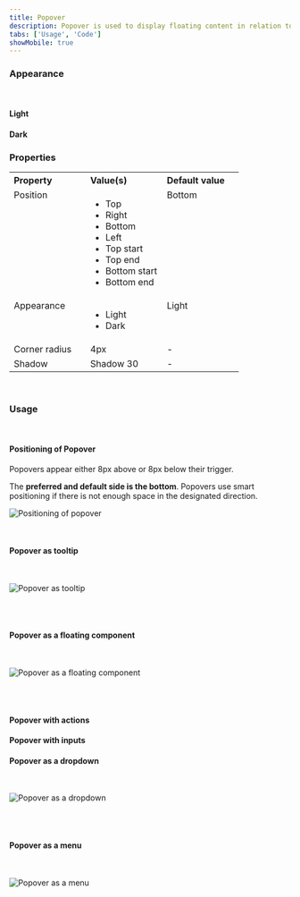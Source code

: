 ```yaml
---
title: Popover
description: Popover is used to display floating content in relation to a trigger, usually a button or link.
tabs: ['Usage', 'Code']
showMobile: true
---
```


### Appearance

<br/>

#### Light

<Preview name='popover-light-popover'/> 

#### Dark

<Preview name='popover-dark-popover'/> 

### Properties
<table style="width: 100%">
  <tr>
    <th style="width:33%; text-align: left;">Property</th>
    <th style="width:33%; text-align: left;">Value(s)</th>
    <th style="width:33%; text-align: left;">Default value</th>
  </tr>
  <tr style="vertical-align: top">
    <td>Position</td>
    <td>
      <ul>
          <li>Top</li>
          <li>Right</li>
          <li>Bottom</li>
          <li>Left</li>
          <li>Top start</li>
          <li>Top end</li>
          <li>Bottom start</li>
          <li>Bottom end</li>
      </ul>
    </td>
    <td>Bottom</td>
  </tr>
  <tr style="vertical-align: top">
    <td>Appearance</td>
    <td>
        <ul>
            <li>Light</li>
            <li>Dark</li>
        </ul>
    </td>
    <td>Light</td>
  </tr>
  <tr style="vertical-align: top">
    <td>Corner radius</td>
    <td>4px</td>
    <td>-</td>
  </tr>
  <tr style="vertical-align: top">
    <td>Shadow</td>
    <td>Shadow 30</td>
    <td>-</td>
  </tr>
</table>
<br/>

### Usage

<br/>

#### Positioning of Popover

Popovers appear either 8px above or 8px below their trigger.

The **preferred and default side is the bottom**. Popovers use smart positioning if there is not enough space in the designated direction.

![Positioning of popover](./images/popover-1.png)

<br/>

#### Popover as tooltip

<br/>

![Popover as tooltip](./images/popover-2.png)

<br/>
<br/>

#### Popover as a floating component

<br/>

![Popover as a floating component](./images/popover-3.png)

<br/>
<br/>

#### Popover with actions

<Preview name='popover-popover-with-action'/> 

#### Popover with inputs

<Preview name='popover-popover-with-input'/>  

#### Popover as a dropdown

<br/>

![Popover as a dropdown](./images/popover-6.png)

<br/>
<br/>

#### Popover as a menu

<br/>

![Popover as a menu](./images/popover-7.png)

<br/>
<br/>
